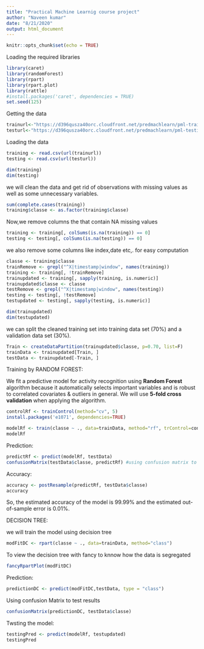 ---
title: "Practical Machine Learnig course project"
author: "Naveen kumar"
date: "8/21/2020"
output: html_document
---

```{r setup, include=FALSE}
knitr::opts_chunk$set(echo = TRUE)
```
Loading the required libraries

```{r}
library(caret)
library(randomForest)
library(rpart)
library(rpart.plot)
library(rattle)
#install.packages('caret', dependencies = TRUE)
set.seed(125)
```

Getting the data
```{r}
trainurl<-"https://d396qusza40orc.cloudfront.net/predmachlearn/pml-training.csv"
testurl<-"https://d396qusza40orc.cloudfront.net/predmachlearn/pml-testing.csv"
```

Loading the data
```{r}
training <- read.csv(url(trainurl))
testing <- read.csv(url(testurl))
```

```{r}
dim(training)
dim(testing)
```
we will clean the data and get rid of observations with missing values as well as some unnecessary variables.
```{r}
sum(complete.cases(training))
training$classe <- as.factor(training$classe)  
```

Now,we remove columns the that contain NA missing values
```{r}
training <- training[, colSums(is.na(training)) == 0] 
testing <- testing[, colSums(is.na(testing)) == 0] 
```
 
 we also remove some columns like index,date etc,. for easy computation
```{r}
classe <- training$classe
trainRemove <- grepl("^X|timestamp|window", names(training))
training <- training[, !trainRemove]
trainupdated <- training[, sapply(training, is.numeric)]
trainupdated$classe <- classe
testRemove <- grepl("^X|timestamp|window", names(testing))
testing <- testing[, !testRemove]
testupdated <- testing[, sapply(testing, is.numeric)]
```

```{r}
dim(trainupdated)
dim(testupdated)
```

we can split the cleaned training set into  training data set (70%) and a validation data set (30%). 
 
```{r}
Train <- createDataPartition(trainupdated$classe, p=0.70, list=F)
trainData <- trainupdated[Train, ]
testData <- trainupdated[-Train, ]
```

Training by RANDOM FOREST:

We fit a predictive model for activity recognition using **Random Forest** algorithm because it automatically selects important variables and is robust to correlated covariates & outliers in general.
We will use **5-fold cross validation** when applying the algorithm.  
```{r}
controlRf <- trainControl(method="cv", 5)
install.packages('e1071', dependencies=TRUE)
```


```{r}
modelRf <- train(classe ~ ., data=trainData, method="rf", trControl=controlRf, ntree=250)
modelRf
```
Prediction:

```{r}
predictRf <- predict(modelRf, testData)
confusionMatrix(testData$classe, predictRf) #using confusion matrix to see the predictions
```
Accuracy:

```{r}
accuracy <- postResample(predictRf, testData$classe)
accuracy
```
So, the estimated accuracy of the model is 99.99% and the estimated out-of-sample error is 0.01%.

DECISION TREE:

we will train the model using decision tree
```{r}
modFitDC <- rpart(classe ~ ., data=trainData, method="class")
```

To view the decision tree with fancy to knnow how the data is segregated
```{r}
fancyRpartPlot(modFitDC)

```
Prediction:

```{r}
predictionDC <- predict(modFitDC,testData, type = "class")
```

Using confusion Matrix to test results
```{r}
confusionMatrix(predictionDC, testData$classe)
```
Twsting the model:

```{r}
testingPred <- predict(modelRf, testupdated)
testingPred
```

